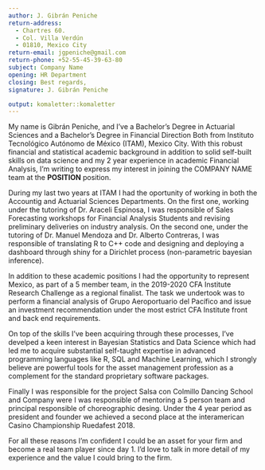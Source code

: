 ```yaml
---
author: J. Gibrán Peniche
return-address: 
  - Chartres 60.
  - Col. Villa Verdún
  - 01810, Mexico City
return-email: jgpeniche@gmail.com
return-phone: +52-55-45-39-63-80
subject: Company Name
opening: HR Department
closing: Best regards,
signature: J. Gibrán Peniche

output: komaletter::komaletter
---
```


My name is Gibrán Peniche, and I've a Bachelor's Degree in Actuarial Sciences and a Bachelor's Degree in Financial Direction Both from Instituto Tecnológico Autónomo de México (ITAM), Mexico City. With this robust financial and statistical academic background in addition to solid self-built skills on data science and my 2 year experience in academic Financial Analysis, I'm writing to express my interest in joining the COMPANY NAME team at the **POSITION** position.

During my last two years at ITAM I had the oportunity of working in both the Accountig and Actuarial Sciences Departments. On the first one, working under the tutoring of Dr. Araceli Espinosa, I was responsible of Sales Forecasting workshops for Financial Analysis Students and revising preliminary deliveries on industry analysis. On the second one, under the tutoring of Dr. Manuel Mendoza and Dr. Alberto Contreras, I was responsible of translating R to C++ code and designing and deploying a dashboard through shiny for a Dirichlet process (non-parametric bayesian inference).

In addition to these academic positions I had the opportunity to represent Mexico, as part of a 5 member team, in the 2019-2020 CFA Institute Research Challenge as a regional finalist. The task we undertook was to perform a financial analysis of Grupo Aeroportuario del Pacífico and issue an investment recommendation under the most estrict CFA Institute front and back end requirements.

On top of the skills I've been acquiring through these processes, I've develped a keen interest in Bayesian Statistics and Data Science which had led me to acquire substantial self-taught expertise in advanced programming languages like R, SQL and Machine Learning, which I strongly believe are powerful tools for the asset management profession as a complement for the standard proprietary software packages.

Finally I was responsible for the project Salsa con Colmillo Dancing School and Company were I was responsible of mentoring a 5 person team and principal responsible of choreographic desing. Under the 4 year period as president and founder we achieved a second place at the interamerican Casino Championship Ruedafest 2018.

For all these reasons I'm confident I could be an asset for your firm and become a real team player since day 1. I'd love to talk in more detail of my experience and the value I could bring to the firm.

